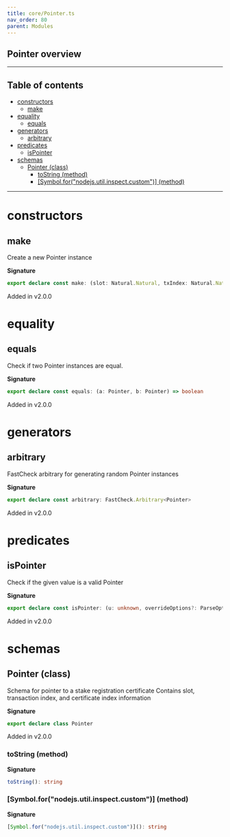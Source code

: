 ```yaml
---
title: core/Pointer.ts
nav_order: 80
parent: Modules
---
```


## Pointer overview

---

<h2 className="text-delta">Table of contents</h2>

- [constructors](#constructors)
  - [make](#make)
- [equality](#equality)
  - [equals](#equals)
- [generators](#generators)
  - [arbitrary](#arbitrary)
- [predicates](#predicates)
  - [isPointer](#ispointer)
- [schemas](#schemas)
  - [Pointer (class)](#pointer-class)
    - [toString (method)](#tostring-method)
    - [[Symbol.for("nodejs.util.inspect.custom")] (method)](#symbolfornodejsutilinspectcustom-method)

---

# constructors

## make

Create a new Pointer instance

**Signature**

```ts
export declare const make: (slot: Natural.Natural, txIndex: Natural.Natural, certIndex: Natural.Natural) => Pointer
```

Added in v2.0.0

# equality

## equals

Check if two Pointer instances are equal.

**Signature**

```ts
export declare const equals: (a: Pointer, b: Pointer) => boolean
```

Added in v2.0.0

# generators

## arbitrary

FastCheck arbitrary for generating random Pointer instances

**Signature**

```ts
export declare const arbitrary: FastCheck.Arbitrary<Pointer>
```

Added in v2.0.0

# predicates

## isPointer

Check if the given value is a valid Pointer

**Signature**

```ts
export declare const isPointer: (u: unknown, overrideOptions?: ParseOptions | number) => u is Pointer
```

Added in v2.0.0

# schemas

## Pointer (class)

Schema for pointer to a stake registration certificate
Contains slot, transaction index, and certificate index information

**Signature**

```ts
export declare class Pointer
```

Added in v2.0.0

### toString (method)

**Signature**

```ts
toString(): string
```

### [Symbol.for("nodejs.util.inspect.custom")] (method)

**Signature**

```ts
[Symbol.for("nodejs.util.inspect.custom")](): string
```
